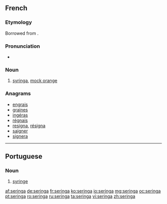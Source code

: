 ==French==

===Etymology===
Borrowed from {{etyl|la|fr}} {{term|syringa|lang=la}}.

===Pronunciation===
* {{IPA|/s(ə)ʁɛ̃ɡa/|lang=fr}}

===Noun===
{{fr-noun|m}}

# {{context|plants|lang=fr}} [[syringa]], [[mock orange]]

===Anagrams===
* [[engrais#French|engrais]]
* [[graines#French|graines]]
* [[ingéras#French|ingéras]]
* [[régnais#French|régnais]]
* [[resigna#French|resigna]], [[résigna#French|résigna]]
* [[saigner#French|saigner]]
* [[signera#French|signera]]

----

==Portuguese==

===Noun===
{{pt-noun|f}}

# [[syringe]]

[[af:seringa]]
[[de:seringa]]
[[fr:seringa]]
[[ko:seringa]]
[[io:seringa]]
[[mg:seringa]]
[[oc:seringa]]
[[pt:seringa]]
[[ro:seringa]]
[[ru:seringa]]
[[ta:seringa]]
[[vi:seringa]]
[[zh:seringa]]
